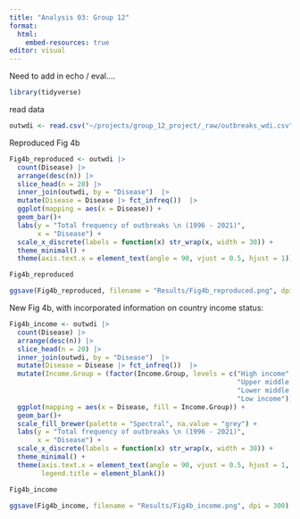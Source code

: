 ```yaml
---
title: "Analysis 03: Group 12"
format:
  html:
    embed-resources: true
editor: visual
---
```


Need to add in echo / eval....

```r
library(tidyverse)
```

read data

```r
outwdi <- read.csv("~/projects/group_12_project/_raw/outbreaks_wdi.csv")
```

Reproduced Fig 4b

```r

Fig4b_reproduced <- outwdi |> 
  count(Disease) |> 
  arrange(desc(n)) |> 
  slice_head(n = 20) |> 
  inner_join(outwdi, by = "Disease")  |> 
  mutate(Disease = Disease |> fct_infreq())  |> 
  ggplot(mapping = aes(x = Disease)) +
  geom_bar()+
  labs(y = "Total frequency of outbreaks \n (1996 - 2021)", 
       x = "Disease") +
  scale_x_discrete(labels = function(x) str_wrap(x, width = 30)) +
  theme_minimal() +
  theme(axis.text.x = element_text(angle = 90, vjust = 0.5, hjust = 1))

Fig4b_reproduced

ggsave(Fig4b_reproduced, filename = "Results/Fig4b_reproduced.png", dpi = 300)
```

New Fig 4b, with incorporated information on country income status:

```r

Fig4b_income <- outwdi |> 
  count(Disease) |> 
  arrange(desc(n)) |> 
  slice_head(n = 20) |> 
  inner_join(outwdi, by = "Disease")  |> 
  mutate(Disease = Disease |> fct_infreq())  |> 
  mutate(Income.Group = (factor(Income.Group, levels = c("High income",
                                                         "Upper middle income", 
                                                         "Lower middle income", 
                                                         "Low income")))) |>
  ggplot(mapping = aes(x = Disease, fill = Income.Group)) +
  geom_bar()+
  scale_fill_brewer(palette = "Spectral", na.value = "grey") +
  labs(y = "Total frequency of outbreaks \n (1996 - 2021)", 
       x = "Disease") +
  scale_x_discrete(labels = function(x) str_wrap(x, width = 30)) +
  theme_minimal() +
  theme(axis.text.x = element_text(angle = 90, vjust = 0.5, hjust = 1, size = 8), 
        legend.title = element_blank())

Fig4b_income

ggsave(Fig4b_income, filename = "Results/Fig4b_income.png", dpi = 300)

```
